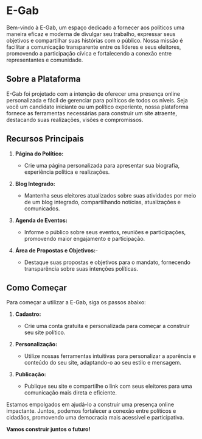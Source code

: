 # E-Gab

Bem-vindo à E-Gab, um espaço dedicado a fornecer aos políticos uma maneira eficaz e moderna de divulgar seu trabalho, expressar seus objetivos e compartilhar suas histórias com o público. Nossa missão é facilitar a comunicação transparente entre os líderes e seus eleitores, promovendo a participação cívica e fortalecendo a conexão entre representantes e comunidade.

## Sobre a Plataforma

E-Gab foi projetado com a intenção de oferecer uma presença online personalizada e fácil de gerenciar para políticos de todos os níveis. Seja você um candidato iniciante ou um político experiente, nossa plataforma fornece as ferramentas necessárias para construir um site atraente, destacando suas realizações, visões e compromissos.

## Recursos Principais

1. **Página do Político:**
   - Crie uma página personalizada para apresentar sua biografia, experiência política e realizações.

2. **Blog Integrado:**
   - Mantenha seus eleitores atualizados sobre suas atividades por meio de um blog integrado, compartilhando notícias, atualizações e comunicados.

3. **Agenda de Eventos:**
   - Informe o público sobre seus eventos, reuniões e participações, promovendo maior engajamento e participação.

4. **Área de Propostas e Objetivos:**- 
   - Destaque suas propostas e objetivos para o mandato, fornecendo transparência sobre suas intenções políticas.

## Como Começar

Para começar a utilizar a E-Gab, siga os passos abaixo:

1. **Cadastro:**
   - Crie uma conta gratuita e personalizada para começar a construir seu site político.

2. **Personalização:**
   - Utilize nossas ferramentas intuitivas para personalizar a aparência e conteúdo do seu site, adaptando-o ao seu estilo e mensagem.

3. **Publicação:**
   - Publique seu site e compartilhe o link com seus eleitores para uma comunicação mais direta e eficiente.

Estamos empolgados em ajudá-lo a construir uma presença online impactante. Juntos, podemos fortalecer a conexão entre políticos e cidadãos, promovendo uma democracia mais acessível e participativa.

**Vamos construir juntos o futuro!**
